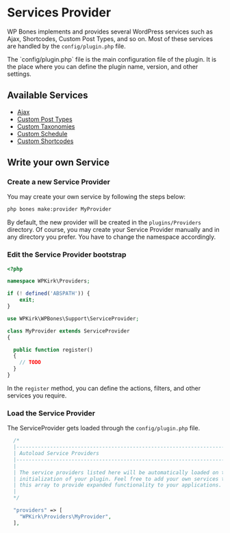 
# Services Provider

WP Bones implements and provides several WordPress services such as Ajax, Shortcodes, Custom Post Types, and so on. Most of these services are handled by the `config/plugin.php` file.

<Callout type="info">
  The `config/plugin.php` file is the main configuration file of the plugin. It is the place where you can define the plugin name, version, and other settings.
</Callout>

## Available Services

- [Ajax](/docs/ServicesProvider/ajax)
- [Custom Post Types](/docs/ServicesProvider/custom-post-types)
- [Custom Taxonomies](/docs/ServicesProvider/custom-post-types)
- <AnimateBadge /> [Custom Schedule](/docs/ServicesProvider/schedule)
- [Custom Shortcodes](/docs/ServicesProvider/shortcodes)

## Write your own Service

<Steps>

### Create a new Service Provider

You may create your own service by following the steps below:

```sh copy
php bones make:provider MyProvider
```

By default, the new provider will be created in the `plugins/Providers` directory.
Of course, you may create your Service Provider manually and in any directory you prefer.
You have to change the namespace accordingly.

### Edit the Service Provider bootstrap

```php copy
<?php

namespace WPKirk\Providers;

if (! defined('ABSPATH')) {
    exit;
}

use WPKirk\WPBones\Support\ServiceProvider;

class MyProvider extends ServiceProvider
{

  public function register()
  {
    // TODO
  }
}
```

In the `register` method, you can define the actions, filters, and other services you require.

### Load the Service Provider

The ServiceProvider gets loaded through the `config/plugin.php` file.

```php copy
  /*
  |--------------------------------------------------------------------------
  | Autoload Service Providers
  |--------------------------------------------------------------------------
  |
  | The service providers listed here will be automatically loaded on the
  | initialization of your plugin. Feel free to add your own services to
  | this array to provide expanded functionality to your applications.
  |
  */

  "providers" => [
    "WPKirk\Providers\MyProvider",
  ],
```

</Steps>